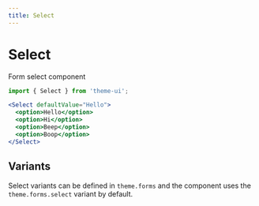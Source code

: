 ```yaml
---
title: Select
---
```


# Select

Form select component

```js
import { Select } from 'theme-ui';
```

```jsx live=true
<Select defaultValue="Hello">
  <option>Hello</option>
  <option>Hi</option>
  <option>Beep</option>
  <option>Boop</option>
</Select>
```

## Variants

Select variants can be defined in `theme.forms` and the component uses the `theme.forms.select` variant by default.
